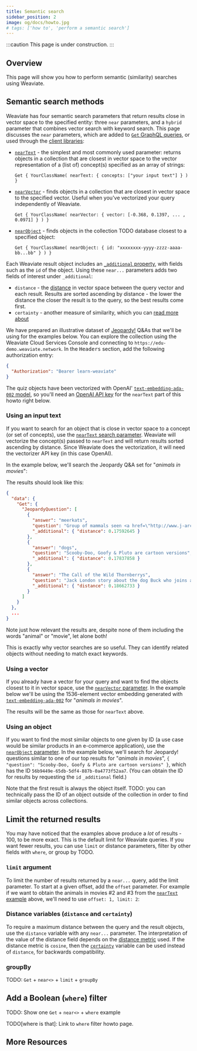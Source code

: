 ```yaml
---
title: Semantic search
sidebar_position: 2
image: og/docs/howto.jpg
# tags: ['how to', 'perform a semantic search']
---
```


:::caution This page is under construction.
:::

## Overview

This page will show you how to perform semantic (similarity) searches using Weaviate.


<BasicPrereqs />

## Semantic search methods

Weaviate has four semantic search parameters that return results close in vector space to the specified entity: three `near` parameters, and a `hybrid` parameter that combines vector search with keyword search. This page discusses the `near` parameters, which are added to [`Get` GraphQL queries](../../api/graphql/get.md), or used through the [client libraries](../../client-libraries.md):

* [`nearText`](#using-an-input-text) - the simplest and most commonly used parameter: returns objects in a collection that are closest in vector space to the vector representation of a (list of) concept(s) specified as an array of strings:

  `Get { YourClassName( nearText: { concepts: ["your input text"] } ) }`

* [`nearVector`](#using-a-vector) - finds objects in a collection that are closest in vector space to the specified vector. Useful when you've vectorized your query independently of Weaviate.

  `Get { YourClassName( nearVector: { vector: [-0.368, 0.1397, ... , 0.0971] } ) }`

* [`nearObject`](#using-an-object) - finds objects in the collection TODO database closest to a specified object:

  `Get { YourClassName( nearObject: { id: "xxxxxxxx-yyyy-zzzz-aaaa-bb...bb" } ) }`

Each Weaviate result object includes an [`_additional` property](../../api/graphql/additional-properties.md), with fields such as the `id` of the object. Using these `near...` parameters adds two fields of interest under `_additional`:
* `distance` - the [distance](../../api/graphql/additional-properties.md#distance) in vector space between the query vector and each result. Results are sorted ascending by distance - the lower the distance the closer the result is to the query, so the best results come first.
* `certainty` - another measure of similarity, which you can [read more about](../../api/graphql/additional-properties.md#certainty-only-for-cosine-distance)

We have prepared an illustrative dataset of [Jeopardy!](https://en.wikipedia.org/wiki/Jeopardy!) Q&As that we'll be using for the examples below. You can explore the collection using the Weaviate Cloud Services Console and connecting to `https://edu-demo.weaviate.network`. In the <kbd>Headers</kbd> section, add the following authorization entry:

```json
{
  "Authorization": "Bearer learn-weaviate"
}
```

The quiz objects have been vectorized with OpenAI' <nobr>[`text-embedding-ada-002` model](https://platform.openai.com/docs/guides/embeddings/what-are-embeddings)</nobr>, so you'll need an [OpenAI API key](https://platform.openai.com/account/api-keys) for the `nearText` part of this howto right below.


### Using an input text

If you want to search for an object that is close in vector space to a concept (or set of concepts), use the [`nearText` search parameter](../../api/graphql/vector-search-parameters.md#neartext). Weaviate will vectorize the concept(s) passed to `nearText` and will return results sorted ascending by distance. Since Weaviate does the vectorization, it will need the vectorizer API key (in this case OpenAI).

In the example below, we'll search the Jeopardy Q&A set for "_animals in movies_":


<NearText />

The results should look like this:

```json
{
  "data": {
    "Get": {
      "JeopardyQuestion": [
        {
          "answer": "meerkats",
          "question": "Group of mammals seen <a href=\"http://www.j-archive.com/media/1998-06-01_J_28.jpg\" target=\"_blank\">here</a>:  [like Timon in <i>The Lion King</i>]",
          "_additional": { "distance": 0.17592645 }
        },
        {
          "answer": "dogs",
          "question": "Scooby-Doo, Goofy & Pluto are cartoon versions",
          "_additional": { "distance": 0.17837858 }
        },
        {
          "answer": "The Call of the Wild Thornberrys",
          "question": "Jack London story about the dog Buck who joins a Nick cartoon about Eliza, who can talk to animals",
          "_additional": { "distance": 0.18662733 }
        }
      ]
    }
  },
  ...
}
```

Note just how relevant the results are, despite none of them including the words "animal" or "movie", let alone both!

This is exactly why vector searches are so useful. They can identify related objects without needing to match exact keywords.


### Using a vector

If you already have a vector for your query and want to find the objects closest to it in vector space, use the [`nearVector` parameter](../../api/graphql/vector-search-parameters.md#nearvector). In the example below we'll be using the 1536-element vector embedding generated with [`text-embedding-ada-002`](https://platform.openai.com/docs/guides/embeddings/what-are-embeddings) for "_animals in movies_".


<NearVector />

The results will be the same as those for `nearText` above.


### Using an object

If you want to find the most similar objects to one given by ID (a use case would be similar products in an e-commerce application), use the [`nearObject` parameter](../../api/graphql/vector-search-parameters.md#nearobject). In the example below, we'll search for Jeopardy! questions similar to one of our top results for "_animals in movies_", `{ "question": "Scooby-Doo, Goofy & Pluto are cartoon versions" }`, which has the ID `56b9449e-65db-5df4-887b-0a4773f52aa7`. (You can obtain the ID for results by requesting the `id` `_additional` field.)


<NearObject />

Note that the first result is always the object itself. TODO: you can technically pass the ID of an object outside of the collection in order to find similar objects across collections.


## Limit the returned results

You may have noticed that the examples above produce a *lot* of results - 100, to be more exact. This is the default limit for Weaviate queries. If you want fewer results, you can use `limit` or distance parameters, filter by other fields with `where`, or group by TODO.


### `limit` argument

To limit the number of results returned by a `near...` query, add the limit parameter. To start at a given offset, add the `offset` parameter. For example if we want to obtain the animals in movies #2 and #3 from the [`nearText` example](#using-an-input-text) above, we'll need to use `offset: 1, limit: 2`:


<LimitOffset />


### Distance variables (`distance` and `certainty`)

To require a maximum distance between the query and the result objects, use the `distance` variable with any `near...` parameter. The interpretation of the value of the distance field depends on the [distance metric](../../config-refs/distances.md) used. If the distance metric is `cosine`, then the [`certainty`](../../config-refs/distances.md#distance-vs-certainty) variable can be used instead of `distance`, for backwards compatibility.


<Distance />


### groupBy

TODO:
`Get` + `near<>` + `limit` + `groupBy`


<GroupBy />

## Add a Boolean (`where`) filter

TODO:
Show one `Get` + `near<>` + `where` example

TODO[where is that]: Link to `where` filter howto page.


<Where />

## More Resources


<DocsMoreResources />
